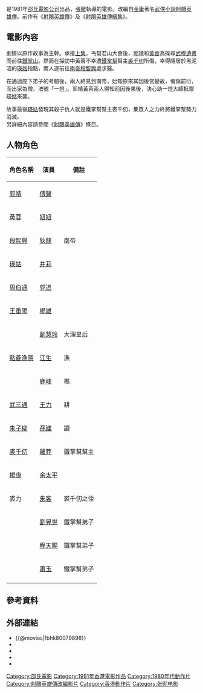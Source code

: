 {{Infobox Film
| name               = 射鵰英雄傳第三集
| original_name      = ''{{lang|en|The Brave Archer 3}}''
| image              = The Brave Archer 3.jpg
| image_size         = 
| caption            = 
| director           = [[張徹|張徹]]
| producer           = [[方逸華|方逸華]]
| producer_2         = 陳列
| writer             = [[倪匡|倪匡]] <br> [[張徹|張徹]]
| narrator           = 
| starring           = [[傅聲|傅聲]] <br> [[郭佑華|妞妞]] <br> [[狄龍|狄龍]] <br> [[井莉|井莉]] <br> [[郭追|郭追]]
| music              = [[蘇振厚|蘇振厚]] <br> [[成錦榮|成錦榮]] <br> [[顧嘉輝|顧嘉輝]]
| cinematography     = [[曹惠琪|曹惠琪]]
| editing            = [[姜興隆|姜興隆]] <br> [[李炎海|李炎海]]
| production_company = [[邵氏公司|邵氏兄弟（香港）有限公司]]
| distributor        = [[邵氏公司|邵氏兄弟（香港）有限公司]]
| released           = {{HKG-1959}}：{{film date|1981|11|12}}
| runtime            = 92分鐘
| country            = {{英屬香港電影}}
| language           = 華語
| budget             = 
| gross              = HK $1,889,396<ref>[http://www.angelfire.com/home/bobic/HK_Movies/HK/hk1981c-b5.htm 香港電影票房 1981 〔華語電影〕]，〈香港電影票房全紀錄〉</ref>
| preceded_by        = [[射鵰英雄傳_(1977年電影)|射鵰英雄傳]] <br> [[射鵰英雄傳續集|射鵰英雄傳續集]]
| followed_by        = 
| website            = 
| amg_id             = 
| imdb_id            = tt0079896
}}

{{engname|《射鵰英雄傳第三集》|''The Brave Archer 3''}}是1981年[[邵氏電影公司|邵氏電影公司]]出品，[[張徹|張徹]]執導的電影。改編自[[金庸|金庸]]著名[[武俠小說|武俠小說]][[射鵰英雄傳|射鵰英雄傳]]。前作有《[[射鵰英雄傳_(1977年電影)|射鵰英雄傳]]》及《[[射鵰英雄傳續集|射鵰英雄傳續集]]》。

== 電影內容 ==

劇情以原作故事為主幹。承接[[射鵰英雄傳續集|上集]]，丐幫君山大會後，[[郭靖|郭靖]]和[[黃蓉|黃蓉]]為探尋[[武穆遺書|武穆遺書]]而前往[[鐵掌山|鐵掌山]]。然而在探訪中黃蓉不幸遭[[鐵掌幫|鐵掌幫]]幫主[[裘千仞|裘千仞]]所傷，幸得隱居於黑泥沼的[[瑛姑|瑛姑]]指點，兩人逐前往[[南帝|南帝]][[段智興_(金庸)|段智興]]處求醫。

在通過座下弟子的考驗後，兩人終見到南帝，始知原來其因後宮變故，悔傷前衍，而出家為僧，法號「一燈」。郭靖黃蓉兩人得知前因後果後，決心助一燈大師抵禦[[瑛姑|瑛姑]]來襲。

故事最後[[瑛姑|瑛姑]]發現其殺子仇人就是鐵掌幫幫主裘千仞，集眾人之力終將鐵掌幫勢力消滅。 <br> 另詳細內容請參閱《[[射鵰英雄傳|射鵰英雄傳]]》條目。

== 人物角色 ==
{| class="wikitable" 
|- 
! 角色名稱 || 演員 || 備註
|- 
| [[郭靖|郭靖]] || [[傅聲|傅聲]] || 
|- 
| [[黃蓉|黃蓉]] || [[郭佑華|妞妞]] || 
|- 
| [[段智興_(金庸)|段智興]] || [[狄龍|狄龍]] || 南帝
|- 
| [[瑛姑|瑛姑]] || [[井莉|井莉]] || 
|- 
| [[周伯通|周伯通]] || [[郭追|郭追]] ||
|- 
| [[王重陽|王重陽]] || [[楊雄|楊雄]] ||
|- 
|  || [[劉慧玲|劉慧玲]] || 大理皇后
|- 
| [[點蒼漁隱|點蒼漁隱]] || [[江生|江生]] || 漁
|- 
|  || [[鹿峰|鹿峰]] ||樵
|- 
| [[武三通|武三通]] || [[王力_(演員)|王力]] || 耕
|- 
| [[朱子柳|朱子柳]] || [[孫建|孫建]] || 讀
|- 
| [[裘千仞|裘千仞]] || [[羅莽|羅莽]] || 鐵掌幫幫主
|- 
| [[楊康|楊康]] || [[余太平|余太平]] || 
|- 
| 裘力 || [[朱克榮|朱客]] || 裘千仞之侄
|- 
|  || [[劉晃世|劉晃世]] || 鐵掌幫弟子
|- 
|  || [[程天賜|程天賜]] || 鐵掌幫弟子
|- 
|  || [[蕭玉|蕭玉]] || 鐵掌幫弟子
|- 
|}

== 參考資料 ==
{{reflist}}

== 外部連結 ==
*{{@movies|fbhk80079896}}
*{{hkmdb title|6308}}
*{{douban}}
*{{Mtime|22548}}
*{{imdb title|0079896}}

{{張徹}}
{{射鵰三部曲}}
[[Category:邵氏電影|Category:邵氏電影]]
[[Category:1981年香港電影作品|Category:1981年香港電影作品]]
[[Category:1980年代動作片|Category:1980年代動作片]]
[[Category:射鵰英雄傳改編影片|Category:射鵰英雄傳改編影片]]
[[Category:香港動作片|Category:香港動作片]]
[[Category:张彻电影|Category:张彻电影]]
